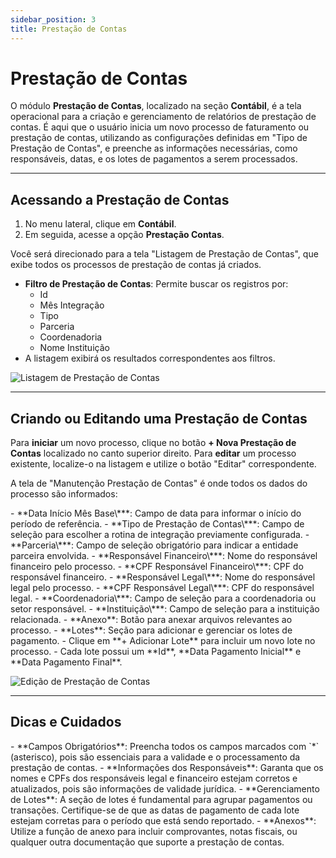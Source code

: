 ```yaml
---
sidebar_position: 3
title: Prestação de Contas
---
```



# Prestação de Contas

O módulo **Prestação de Contas**, localizado na seção **Contábil**, é a tela operacional para a criação e gerenciamento de relatórios de prestação de contas. É aqui que o usuário inicia um novo processo de faturamento ou prestação de contas, utilizando as configurações definidas em "Tipo de Prestação de Contas", e preenche as informações necessárias, como responsáveis, datas, e os lotes de pagamentos a serem processados.

---

## Acessando a Prestação de Contas

1.  No menu lateral, clique em **Contábil**.
2.  Em seguida, acesse a opção **Prestação Contas**.

Você será direcionado para a tela "Listagem de Prestação de Contas", que exibe todos os processos de prestação de contas já criados.

-   **Filtro de Prestação de Contas**: Permite buscar os registros por:
    -   Id
    -   Mês Integração
    -   Tipo
    -   Parceria
    -   Coordenadoria
    -   Nome Instituição
-   A listagem exibirá os resultados correspondentes aos filtros.

![Listagem de Prestação de Contas](/img/lista_contas.png)

---

## Criando ou Editando uma Prestação de Contas

Para **iniciar** um novo processo, clique no botão **+ Nova Prestação de Contas** localizado no canto superior direito.
Para **editar** um processo existente, localize-o na listagem e utilize o botão "Editar" correspondente.

A tela de "Manutenção Prestação de Contas" é onde todos os dados do processo são informados:

<Admonition type="info" title="Campos do Processo de Prestação de Contas">
-   **Data Início Mês Base\***: Campo de data para informar o início do período de referência.
-   **Tipo de Prestação de Contas\***: Campo de seleção para escolher a rotina de integração previamente configurada.
-   **Parceria\***: Campo de seleção obrigatório para indicar a entidade parceira envolvida.
-   **Responsável Financeiro\***: Nome do responsável financeiro pelo processo.
-   **CPF Responsável Financeiro\***: CPF do responsável financeiro.
-   **Responsável Legal\***: Nome do responsável legal pelo processo.
-   **CPF Responsável Legal\***: CPF do responsável legal.
-   **Coordenadoria\***: Campo de seleção para a coordenadoria ou setor responsável.
-   **Instituição\***: Campo de seleção para a instituição relacionada.
-   **Anexo**: Botão para anexar arquivos relevantes ao processo.
-   **Lotes**: Seção para adicionar e gerenciar os lotes de pagamento.
    -   Clique em **+ Adicionar Lote** para incluir um novo lote no processo.
    -   Cada lote possui um **Id**, **Data Pagamento Inicial** e **Data Pagamento Final**.

</Admonition>

![Edição de Prestação de Contas](/img/edit_contas.png)

---

## Dicas e Cuidados

<Admonition type="danger" title="Atenção aos Detalhes">
-   **Campos Obrigatórios**: Preencha todos os campos marcados com `*` (asterisco), pois são essenciais para a validade e o processamento da prestação de contas.
-   **Informações dos Responsáveis**: Garanta que os nomes e CPFs dos responsáveis legal e financeiro estejam corretos e atualizados, pois são informações de validade jurídica.
-   **Gerenciamento de Lotes**: A seção de lotes é fundamental para agrupar pagamentos ou transações. Certifique-se de que as datas de pagamento de cada lote estejam corretas para o período que está sendo reportado.
-   **Anexos**: Utilize a função de anexo para incluir comprovantes, notas fiscais, ou qualquer outra documentação que suporte a prestação de contas.
</Admonition>